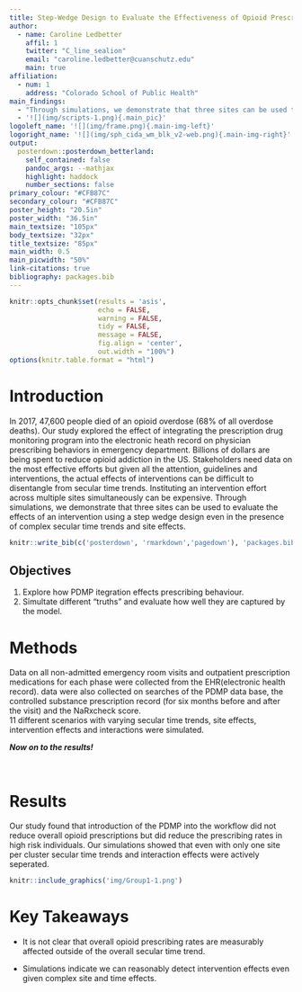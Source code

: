 ```yaml
---
title: Step-Wedge Design to Evaluate the Effectiveness of Opioid Prescribing Aids
author:
  - name: Caroline Ledbetter
    affil: 1
    twitter: "C_line_sealion"
    email: "caroline.ledbetter@cuanschutz.edu"
    main: true
affiliation:
  - num: 1
    address: "Colorado School of Public Health"
main_findings:
  - "Through simulations, we demonstrate that three sites can be used to evaluate the effects of an intervention using a step wedge design even in the presence of complex secular time trends and site effects."
  - '![](img/scripts-1.png){.main_pic}'
logoleft_name: '![](img/frame.png){.main-img-left}'
logoright_name: '![](img/sph_cida_wm_blk_v2-web.png){.main-img-right}'
output: 
  posterdown::posterdown_betterland:
    self_contained: false
    pandoc_args: --mathjax
    highlight: haddock
    number_sections: false
primary_colour: "#CFB87C"
secondary_colour: "#CFB87C"
poster_height: "20.5in"
poster_width: "36.5in"
main_textsize: "105px"
body_textsize: "32px"
title_textsize: "85px"
main_width: 0.5
main_picwidth: "50%"
link-citations: true
bibliography: packages.bib
---
```


```r
knitr::opts_chunk$set(results = 'asis',
                      echo = FALSE,
                      warning = FALSE,
                      tidy = FALSE,
                      message = FALSE,
                      fig.align = 'center',
                      out.width = "100%")
options(knitr.table.format = "html") 
```

# Introduction

In 2017, 47,600 people died of an opioid overdose (68% of all overdose deaths). 
Our study explored the effect of integrating the prescription drug 
monitoring program into the electronic heath record on physician prescribing 
behaviors in emergency department. Billions of dollars are being spent to 
reduce opioid addiction in the US. Stakeholders need data on the most effective 
efforts but given all the attention, guidelines and interventions, the actual 
effects of interventions can be difficult to disentangle from secular time 
trends. Instituting an intervention effort across multiple sites 
simultaneously can be expensive. Through simulations, we demonstrate 
that three sites can be used to evaluate the effects of an intervention 
using a step wedge design even in the presence of complex secular time 
trends and site effects. 

```r
knitr::write_bib(c('posterdown', 'rmarkdown','pagedown'), 'packages.bib')
```

## Objectives

1. Explore how PDMP itegration effects prescribing behaviour.
2. Simultate different "truths" and evaluate how well they are captured by the 
model.

# Methods

Data on all non-admitted emergency room visits and outpatient prescription 
medications for each phase were collected from the EHR(electronic health 
record). data were also collected on searches of the PDMP data base, 
the controlled substance prescription
record (for six months before and after the visit) and the NaRxcheck score.  
11 different scenarios with varying secular time trends, site effects, 
intervention effects and interactions were simulated. 

**_Now on to the results!_**

<br>

# Results

Our study found that introduction of the PDMP 
into the workflow did not reduce overall opioid prescriptions but did 
reduce the prescribing rates in high risk individuals. Our simulations showed 
that even with only one site per cluster secular time trends and interaction
effects were actively seperated. 

```r
knitr::include_graphics('img/Group1-1.png')
```

# Key Takeaways

*	It is not clear that overall opioid prescribing rates are measurably 
affected outside of the overall secular time trend.

* Simulations indicate we can reasonably detect intervention effects 
even given complex site and time effects. 
